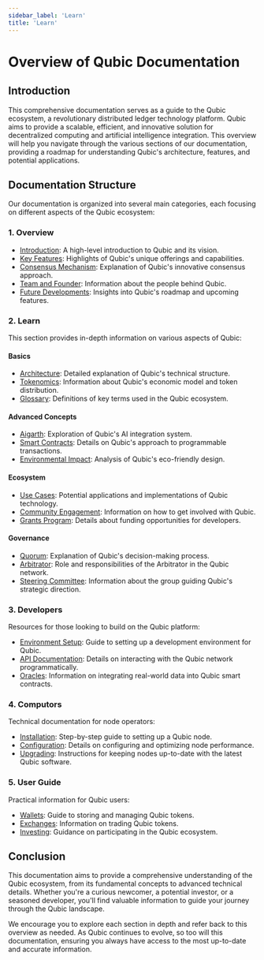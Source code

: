 ```yaml
---
sidebar_label: 'Learn'
title: 'Learn'
---
```


# Overview of Qubic Documentation

## Introduction

This comprehensive documentation serves as a guide to the Qubic ecosystem, a revolutionary distributed ledger technology platform. Qubic aims to provide a scalable, efficient, and innovative solution for decentralized computing and artificial intelligence integration. This overview will help you navigate through the various sections of our documentation, providing a roadmap for understanding Qubic's architecture, features, and potential applications.

## Documentation Structure

Our documentation is organized into several main categories, each focusing on different aspects of the Qubic ecosystem:

### 1. Overview
- [Introduction](/overview/introduction.md): A high-level introduction to Qubic and its vision.
- [Key Features](/overview/key-features.md): Highlights of Qubic's unique offerings and capabilities.
- [Consensus Mechanism](/overview/consensus.md): Explanation of Qubic's innovative consensus approach.
- [Team and Founder](/overview/team-and-founder.md): Information about the people behind Qubic.
- [Future Developments](/overview/future-developments.md): Insights into Qubic's roadmap and upcoming features.

### 2. Learn
This section provides in-depth information on various aspects of Qubic:

#### Basics
- [Architecture](/learn/basics/architecture.md): Detailed explanation of Qubic's technical structure.
- [Tokenomics](/learn/basics/tokenomics.md): Information about Qubic's economic model and token distribution.
- [Glossary](/learn/basics/glossary.md): Definitions of key terms used in the Qubic ecosystem.

#### Advanced Concepts
- [Aigarth](/learn/advanced%20concepts/aigarth.md): Exploration of Qubic's AI integration system.
- [Smart Contracts](/learn/advanced%20concepts/smart-contracts.md): Details on Qubic's approach to programmable transactions.
- [Environmental Impact](/learn/advanced%20concepts/environmental-impact.md): Analysis of Qubic's eco-friendly design.

#### Ecosystem
- [Use Cases](/learn/ecosystem/use-cases.md): Potential applications and implementations of Qubic technology.
- [Community Engagement](/learn/ecosystem/community-engagement.md): Information on how to get involved with Qubic.
- [Grants Program](/learn/ecosystem/grants-program.md): Details about funding opportunities for developers.

#### Governance
- [Quorum](/learn/governance/quorum.md): Explanation of Qubic's decision-making process.
- [Arbitrator](/learn/governance/arbitrator.md): Role and responsibilities of the Arbitrator in the Qubic network.
- [Steering Committee](/learn/governance/steering-committee.md): Information about the group guiding Qubic's strategic direction.

### 3. Developers
Resources for those looking to build on the Qubic platform:
- [Environment Setup](/developers/environment.md): Guide to setting up a development environment for Qubic.
- [API Documentation](/developers/rust-api.md): Details on interacting with the Qubic network programmatically.
- [Oracles](/developers/oracles.md): Information on integrating real-world data into Qubic smart contracts.

### 4. Computors
Technical documentation for node operators:
- [Installation](/computors/installation.md): Step-by-step guide to setting up a Qubic node.
- [Configuration](/computors/configuration.md): Details on configuring and optimizing node performance.
- [Upgrading](/computors/upgrading.md): Instructions for keeping nodes up-to-date with the latest Qubic software.

### 5. User Guide
Practical information for Qubic users:
- [Wallets](/learn/user%20guide/wallets.md): Guide to storing and managing Qubic tokens.
- [Exchanges](/learn/user%20guide/exchanges.md): Information on trading Qubic tokens.
- [Investing](/learn/user%20guide/invest.md): Guidance on participating in the Qubic ecosystem.

## Conclusion

This documentation aims to provide a comprehensive understanding of the Qubic ecosystem, from its fundamental concepts to advanced technical details. Whether you're a curious newcomer, a potential investor, or a seasoned developer, you'll find valuable information to guide your journey through the Qubic landscape.

We encourage you to explore each section in depth and refer back to this overview as needed. As Qubic continues to evolve, so too will this documentation, ensuring you always have access to the most up-to-date and accurate information.